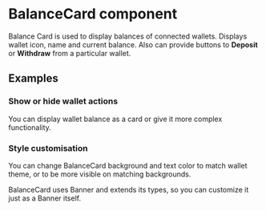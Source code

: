 

<Meta title="Components/Interface/BalanceCard/Overview" />

<style>{`

`}</style>

# BalanceCard component

Balance Card is used to display balances of connected wallets. Displays wallet icon, name and current balance.
Also can provide buttons to **Deposit** or **Withdraw** from a particular wallet.

## Examples

### Show or hide wallet actions

You can display wallet balance as a card or give it more complex functionality.

<Canvas>
    <Story id="components-interface-balancecard-all-stories--with-icon" />
    <Story id="components-interface-balancecard-all-stories--with-actions" />
</Canvas>

### Style customisation

You can change BalanceCard background and text color to match wallet theme,
or to be more visible on matching backgrounds.

BalanceCard uses Banner and extends its types, so you can customize it just as a Banner itself.

<Canvas>
    <Story id="components-interface-balancecard-all-stories--white-background" />
    <Story id="components-interface-balancecard-all-stories--custom-background" />
</Canvas>